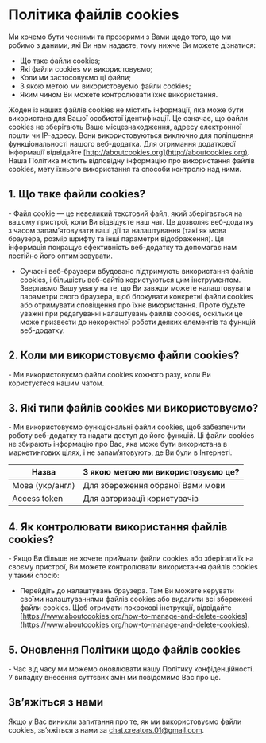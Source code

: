 # Політика файлів cookies

Ми хочемо бути чесними та прозорими з Вами щодо того, що ми робимо з даними,
які Ви нам надаєте, тому нижче Ви можете дізнатися:

- Що таке файли cookies;
- Які файли cookies ми використовуємо;
- Коли ми застосовуємо ці файли;
- З якою метою ми використовуємо файли cookies;
- Яким чином Ви можете контролювати їхнє використання.

Жоден із наших файлів cookies не містить інформації, яка може бути використана
для Вашої особистої ідентифікації. Це означає, що файли cookies не зберігають
Ваше місцезнаходження, адресу електронної пошти чи IP-адресу. Вони
використовуються виключно для поліпшення функціональності нашого веб-додатка.
Для отримання додаткової інформації відвідайте
[http://aboutcookies.org](http://aboutcookies.org). Наша Політика містить
відповідну інформацію про використання файлів cookies, мету їхнього
використання та способи контролю над ними.

## 1. Що таке файли cookies?

<div className="*:list-none">
- Файл cookie — це невеликий текстовий файл, який
зберігається на вашому пристрої, коли Ви відвідуєте наш чат. Це дозволяє
веб-додатку з часом запам’ятовувати ваші дії та налаштування (такі як мова
браузера, розмір шрифту та інші параметри відображення). Ця інформація покращує
ефективність веб-додатку та допомагає нам постійно його оптимізовувати.

- Сучасні веб-браузери вбудовано підтримують використання файлів cookies, і
більшість веб-сайтів користуються цим інструментом. Звертаємо Вашу увагу на те,
що Ви завжди можете налаштовувати параметри свого браузера, щоб блокувати
конкретні файли cookies або отримувати сповіщення про їхнє використання. Проте
будьте уважні при редагуванні налаштувань файлів cookies, оскільки це може
призвести до некоректної роботи деяких елементів та функцій веб-додатку.
</div>

## 2. Коли ми використовуємо файли cookies?

<div className="*:list-none">
- Ми використовуємо файли cookies кожного разу, коли Ви користуєтеся нашим
чатом.
</div>

## 3. Які типи файлів cookies ми використовуємо?

<div className="*:list-none">
- Ми використовуємо функціональні файли cookies, щоб забезпечити роботу
веб-додатку та надати доступ до його функцій. Ці файли cookies не збирають
інформацію про Вас, яка може бути використана в маркетингових цілях, і не
запам’ятовують, де Ви були в Інтернеті.
</div>


| Назва           | З якою метою ми використовуємо це? |
| --------------- | ---------------------------------- |
| Мова (укр/англ) | Для збереження обраної Вами мови   |
| Access token    | Для авторизації користувачів       |

## 4. Як контролювати використання файлів cookies?

<div className="*:list-none">
- Якщо Ви більше не хочете приймати файли cookies або зберігати їх на
своєму пристрої, Ви можете контролювати використання файлів cookies у такий
спосіб:

- Перейдіть до налаштувань браузера. Там Ви можете керувати своїми
налаштуваннями файлів cookies або видалити всі збережені файли cookies. Щоб
отримати покрокові інструкції, відвідайте
[https://www.aboutcookies.org/how-to-manage-and-delete-cookies](https://www.aboutcookies.org/how-to-manage-and-delete-cookies).
</div>

## 5. Оновлення Політики щодо файлів cookies

<div className="*:list-none">
    - Час від часу ми можемо оновлювати нашу Політику конфіденційності. У
    випадку внесення суттєвих змін ми повідомимо Вас про це.
</div>

## Зв’яжіться з нами

Якщо у Вас виникли запитання про те, як ми використовуємо файли cookies,
зв’яжіться з нами за
[chat.creators.01@gmail.com](mailto:chat.creators.01@gmail.com).
